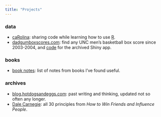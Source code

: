 ```yaml
---
title: "Projects"
---
```


### data 
-   [caRolina](https://github.com/gallochris/R_scraps): sharing code while learning how to use [R](https://www.r-project.org/).
-   [dadgumboxscores.com](https://dadgumboxscores.com): find any UNC
    men's basketball box score since 2003-2004, and [code](https://github.com/gallochris/dadgum-shiny) for the archived Shiny app.

### books
-   [book notes](/books.html): list of notes from books I've found useful. 

### archives
-   [blog.hotdogsandeggs.com](https://blog.hotdogsandeggs.com/): past writing and thinking, updated not so often any longer. 
-   [Dale Carnegie](/dale.html): all 30 principles from *How to Win Friends and Influence People*.
